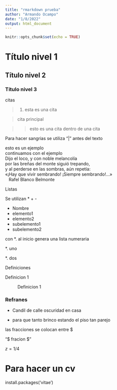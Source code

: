 ```yaml
---
title: "rmarkdown prueba"
author: "Armando Ocampo"
date: "1/8/2022"
output: html_document
---
```


```r
knitr::opts_chunk$set(echo = TRUE)
```

# Título nivel 1
## Título nivel 2
### Título nivel 3


citas


> 1. esta es una cita

> cita principal

> > esto es una cita dentro de una cita


Para hacer sangrias se utiliza "|" antes del texto


| esto es un ejemplo

| continuamos con el ejemplo



| Dijo el loco, y con noble melancolía
| por las breñas del monte siguió trepando,
| y al perderse en las sombras, aún repetía:
| «¡Hay que vivir sembrando! ¡Siempre sembrando!...»
|    Rafel Blanco Belmonte


Listas

Se utilizan * + -

* Nombre
+ elemento1
+ elemento2
- subelemento1
- subelemento2


con *. al inicio genera una lista numeraria

*. uno

*. dos




Definiciones

Definicion 1

: Definicion 1



### Refranes

* Candil de calle oscuridad en casa

* para que tanto brinco estando el piso tan parejo


las fracciones se colocan entre $

"$ fracion $"

$z = 1/4$



# Para hacer un cv

install.packages('vitae')
